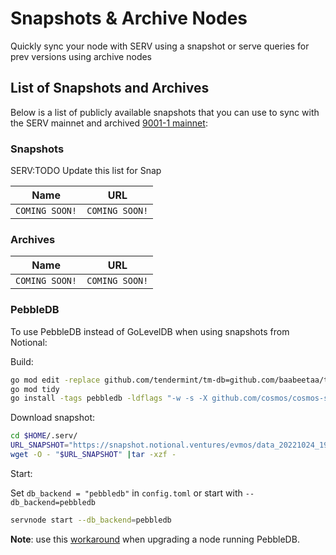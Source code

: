 # Snapshots & Archive Nodes

Quickly sync your node with SERV using a snapshot or serve queries for prev versions using archive nodes 

## List of Snapshots and Archives

Below is a list of publicly available snapshots that you can use to sync with the SERV mainnet and
archived [9001-1 mainnet](https://github.com/evmos/mainnet/tree/main/serv_53970-1):

### Snapshots

SERV:TODO Update this list for Snap

| Name        | URL                                                                     |
| -------------|------------------------------------------------------------------------ |
| `COMING SOON!`   |   `COMING SOON!` |

### Archives

| Name           | URL                                                                             |
| ---------------|---------------------------------------------------------------------------------|                            
| `COMING SOON!`     | `COMING SOON!`   |                        


### PebbleDB

To use PebbleDB instead of GoLevelDB when using snapshots from Notional:

Build:

```bash
go mod edit -replace github.com/tendermint/tm-db=github.com/baabeetaa/tm-db@pebble
go mod tidy
go install -tags pebbledb -ldflags "-w -s -X github.com/cosmos/cosmos-sdk/types.DBBackend=pebbledb" ./...
```

Download snapshot:

```bash
cd $HOME/.serv/
URL_SNAPSHOT="https://snapshot.notional.ventures/evmos/data_20221024_193254.tar.gz"
wget -O - "$URL_SNAPSHOT" |tar -xzf -
```

Start:

Set `db_backend = "pebbledb"` in `config.toml` or start with `--db_backend=pebbledb`

```bash
servnode start --db_backend=pebbledb
```

**Note**: use this [workaround](https://github.com/notional-labs/cosmosia/blob/main/docs/pebbledb.md) when upgrading a node running PebbleDB.
